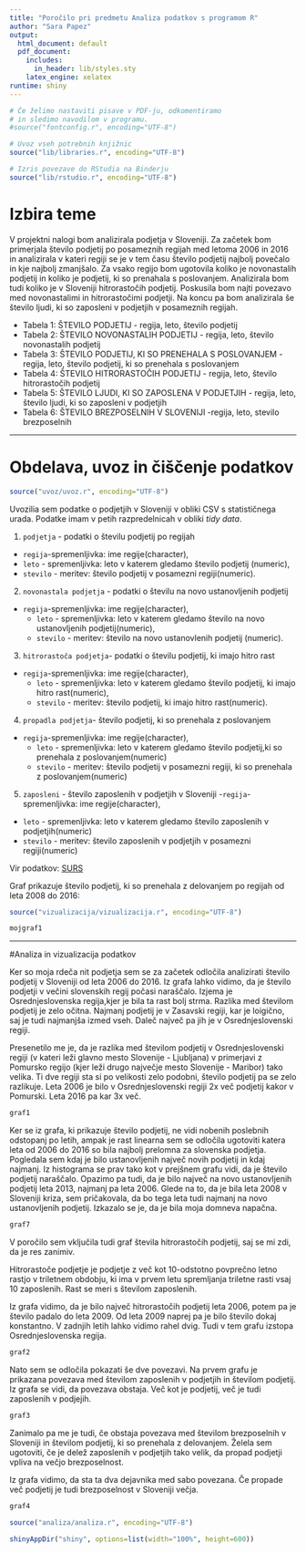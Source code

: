 ```yaml
---
title: "Poročilo pri predmetu Analiza podatkov s programom R"
author: "Sara Papez"
output:
  html_document: default
  pdf_document:
    includes:
      in_header: lib/styles.sty
    latex_engine: xelatex
runtime: shiny
---
```


```r
# Če želimo nastaviti pisave v PDF-ju, odkomentiramo
# in sledimo navodilom v programu.
#source("fontconfig.r", encoding="UTF-8")

# Uvoz vseh potrebnih knjižnic
source("lib/libraries.r", encoding="UTF-8")
```

```r
# Izris povezave do RStudia na Binderju
source("lib/rstudio.r", encoding="UTF-8")
```

# Izbira teme

V projektni nalogi bom analizirala podjetja v Sloveniji. Za začetek bom primerjala število podjetij po posameznih regijah med letoma 2006 in 2016 in analizirala v kateri regiji se je v tem času število podjetij najbolj povečalo in kje najbolj zmanjšalo. Za vsako regijo bom ugotovila koliko je novonastalih podjetij in koliko je podjetij, ki so prenahala s poslovanjem. Analizirala bom tudi koliko je v Sloveniji hitrorastočih podjetij. Poskusila bom najti povezavo med novonastalimi in hitrorastočimi podjetji. Na koncu pa bom analizirala še število ljudi, ki so zaposleni v podjetjih v posameznih regijah.

* Tabela 1: ŠTEVILO PODJETIJ
            - regija, leto, število podjetij
* Tabela 2: ŠTEVILO NOVONASTALIH PODJETIJ
            - regija, leto, število novonastalih podjetij
* Tabela 3: ŠTEVILO PODJETIJ, KI SO PRENEHALA S POSLOVANJEM 
            - regija, leto, število podjetij, ki so prenehala s poslovanjem
* Tabela 4: ŠTEVILO HITRORASTOČIH PODJETIJ
            - regija, leto, število hitrorastočih podjetij
* Tabela 5: ŠTEVILO LJUDI, KI SO ZAPOSLENA V PODJETJIH
            - regija, leto, število ljudi, ki so zaposleni v podjetjih
* Tabela 6: ŠTEVILO BREZPOSELNIH V SLOVENIJI
            -regija, leto, stevilo brezposelnih
   

***

# Obdelava, uvoz in čiščenje podatkov

```r
source("uvoz/uvoz.r", encoding="UTF-8")
```

Uvozilia sem podatke o podjetjih v Sloveniji v obliki CSV s statističnega urada. Podatke imam v petih razpredelnicah v obliki *tidy data*.

1. `podjetja` - podatki o številu podjetij po regijah
  - `regija`-spremenljivka: ime regije(character),
  - `leto` - spremenljivka: leto v katerem gledamo število podjetij (numeric),
  - `stevilo` - meritev: število podjetij v posamezni regiji(numeric).

2. `novonastala podjetja` - podatki o številu na novo ustanovljenih podjetij
- `regija`-spremenljivka: ime regije(character),
  - `leto` - spremenljivka: leto v katerem gledamo število na novo ustanovljenih podjetij(numeric),
  - `stevilo` - meritev: število na novo ustanovlenih podjetij (numeric).
  
3. `hitrorastoča podjetja`- podatki o številu podjetij, ki imajo hitro rast
- `regija`-spremenljivka: ime regije(character),
  - `leto` - spremenljivka: leto v katerem gledamo število podjetij, ki imajo hitro rast(numeric),
  - `stevilo` - meritev: število podjetij, ki imajo hitro rast(numeric).
  
4. `propadla podjetja`- število podjetij, ki so prenehala z poslovanjem
- `regija`-spremenljivka: ime regije(character),
  - `leto` - spremenljivka: leto v katerem gledamo število podjetij,ki so prenehala z poslovanjem(numeric)
  - `stevilo` - meritev: število podjetij v posamezni regiji, ki so prenehala z poslovanjem(numeric)
  
5. `zaposleni` - število zaposlenih v podjetjih v Sloveniji
-`regija`-spremenljivka: ime regije(character),
  - `leto` - spremenljivka: leto v katerem gledamo število zaposlenih v podjetjih(numeric)
  - `stevilo` - meritev: število zaposlenih v podjetjih v posamezni regiji(numeric)

Vir podatkov: [SURS](https://pxweb.stat.si/pxweb/Database/Regije/Regije.asp)

Graf prikazuje število podjetij, ki so prenehala z delovanjem po regijah od leta 2008 do 2016:

```r
source("vizualizacija/vizualizacija.r", encoding="UTF-8")

```
 

```r
mojgraf1


```


***


#Analiza in vizualizacija podatkov

Ker so moja rdeča nit podjetja sem se za začetek odločila analizirati število podjetij v Sloveniji od leta  2006 do 2016. Iz grafa lahko vidimo, da je število podjetji v večini slovenskih regij počasi naraščalo. Izjema je Osrednjeslovenska regija,kjer je bila ta rast bolj strma. Razlika med številom podjetij je zelo očitna. Najmanj podjetij je v Zasavski regiji, kar je loigično, saj je tudi najmanjša izmed vseh. Daleč največ pa jih je v Osrednjeslovenski regiji.

Presenetilo me je, da je razlika med številom podjetij v Osrednjeslovenski regiji (v kateri leži glavno mesto Slovenije - Ljubljana) v primerjavi z Pomursko regijo (kjer leži drugo največje mesto Slovenije - Maribor) tako velika. Ti dve regiji sta si po velikosti zelo podobni, število podjetij pa se zelo razlikuje. Leta 2006 je bilo v Osrednjeslovenski regiji 2x več podjetij kakor v Pomurski. Leta 2016 pa kar 3x več.


```r
graf1

```

Ker se iz grafa, ki prikazuje število podjetij, ne vidi nobenih poslebnih odstopanj po letih, ampak je rast linearna sem se odločila ugotoviti katera leta od 2006 do 2016 so bila najbolj prelomna za slovenska podjetja. Pogledala sem kdaj je bilo ustanovljenih največ novih podjetij in kdaj najmanj. Iz histograma se prav tako kot v prejšnem grafu vidi, da je število podjetij naraščalo. Opazimo pa tudi, da je bilo največ na novo ustanovljenih podjetij leta 2013, najmanj pa leta 2006. Glede na to, da je bila leta 2008 v Sloveniji kriza, sem pričakovala, da bo tega leta tudi najmanj na novo ustanovljenih podjetij. Izkazalo se je, da je bila moja domneva napačna.

```r
graf7

```

V poročilo sem vključila tudi graf števila hitrorastočih podjetij, saj se mi zdi, da je res zanimiv. 

Hitrorastoče podjetje je podjetje z več kot 10-odstotno povprečno letno rastjo v triletnem obdobju, ki ima v prvem letu spremljanja triletne rasti vsaj 10 zaposlenih. Rast se meri s številom zaposlenih.

Iz grafa vidimo, da je bilo največ hitrorastočih podjetij leta 2006, potem pa je število padalo do leta 2009. Od leta 2009 naprej pa je bilo število dokaj konstantno. V zadnjih letih lahko vidimo rahel dvig. Tudi v tem grafu izstopa Osrednjeslovenska regija.

```r
graf2

```

Nato sem se odločila pokazati še dve povezavi. Na prvem grafu je prikazana povezava med številom zaposlenih v podjetjih in številom podjetij. Iz grafa se vidi, da povezava obstaja. Več kot je podjetij, več je tudi zaposlenih v podjejih. 

```r
graf3

```

Zanimalo pa me je tudi, če obstaja povezava med številom brezposelnih v Sloveniji in številom podjetij, ki so prenehala z delovanjem. Želela sem ugotoviti, če je delež zaposlenih v podjetjih tako velik, da propad podjetji vpliva na večjo brezposelnost.

Iz grafa vidimo, da sta ta dva dejavnika med sabo povezana. Če propade več podjetij je tudi brezposelnost v Sloveniji večja.

```r
graf4

```

```r
source("analiza/analiza.r", encoding="UTF-8")
```

```r
shinyAppDir("shiny", options=list(width="100%", height=600))
```







